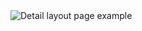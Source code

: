 
<Column lg={8}>
  <LinkTo
    className="storybook__link--image"
    kind="patterns-unstable-modular-page-layouts"
    story="detail"
  >
    <img alt="Detail layout page example" src={detail} />
  </LinkTo>
</Column>

